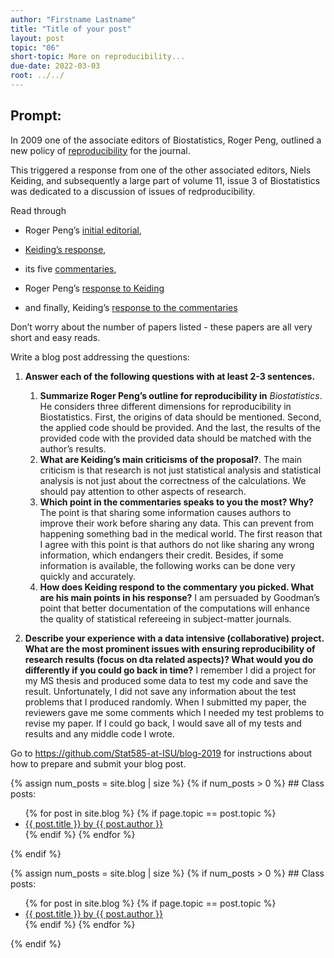 ```yaml
---
author: "Firstname Lastname"
title: "Title of your post"
layout: post
topic: "06"
short-topic: More on reproducibility...
due-date: 2022-03-03
root: ../../
---
```


## Prompt:

In 2009 one of the associate editors of Biostatistics, Roger Peng, outlined a new policy of [reproducibility](https://doi.org/10.1093/biostatistics/kxp014) for the journal. 

This triggered a response from one of the other associated editors, Niels Keiding, and subsequently a large part of volume 11, issue 3 of Biostatistics was dedicated to a discussion of issues of redproducibility. 


Read through 

- Roger Peng's [initial editorial](https://doi.org/10.1093/biostatistics/kxp014), 

- [Keiding's response](https://doi.org/10.1093/biostatistics/kxq033),

- its five [commentaries](https://academic.oup.com/biostatistics/issue/11/3),  

- Roger Peng's [response to Keiding](https://doi.org/10.1093/biostatistics/kxq032)

- and finally, Keiding's [response to the commentaries](https://doi.org/10.1093/biostatistics/kxq034)

Don't worry about the number of papers listed - these papers are all very short and easy reads. 


Write a blog post addressing the questions: 

1. **Answer each of the following questions with at least 2-3 sentences.**

    1. **Summarize Roger Peng's outline for reproducibility in** *Biostatistics*.
    He considers three different dimensions for reproducibility in Biostatistics. First, the origins of data should be mentioned. Second, the applied code should be provided.       And the last, the results of the provided code with the provided data should be matched with the author's results.    
    3. **What are Keiding's main criticisms of the proposal?**. 
    The main criticism is that research is not just statistical analysis and statistical analysis is not just about the correctness of the calculations. We should pay attention     to other aspects of research.
    5. **Which point in the commentaries speaks to you the most? Why?**
    The point is that sharing some information causes authors to improve their work before sharing any data. This can prevent from happening something bad in the medical world.
    The first reason that I agree with this point is that authors do not like sharing any wrong information, which endangers their credit. Besides, if some information is           available, the following works can be done very quickly and accurately. 
    7. **How does Keiding respond to the commentary you picked. What are his main points in his response?**
    I am persuaded by Goodman's point that better documentation of the computations will enhance the quality of statistical refereeing in subject-matter journals.
    
2. **Describe your experience with a data intensive (collaborative) project. What are the most prominent issues with ensuring reproducibility of research results (focus on dta related aspects)? What would you do differently if you could go back in time?**
I remember I did a project for my MS thesis and produced some data to test my code and save the result. Unfortunately, I did not save any information about the test problems that I produced randomly. When I submitted my paper, the reviewers gave me some comments which I needed my test problems to revise my paper. If I could go back, I would save all of my tests and results and any middle code I wrote.


Go to [https://github.com/Stat585-at-ISU/blog-2019](https://github.com/Stat585-at-ISU/blog-2019) for instructions about how to prepare and submit your blog post.


{% assign num_posts = site.blog | size %}
{% if num_posts > 0 %}
## Class posts:

<ul>
{% for post in site.blog %}
  {% if page.topic == post.topic %}
  <li><a href="{{ post.url }}">{{ post.title }} by {{ post.author }}</a></li>
  {% endif %}
{% endfor %}
</ul>
{% endif %}



{% assign num_posts = site.blog | size %}
{% if num_posts > 0 %}
## Class posts:

<ul>
{% for post in site.blog %}
  {% if page.topic == post.topic %}
  <li><a href="{{ post.url }}">{{ post.title }} by {{ post.author }}</a></li>
  {% endif %}
{% endfor %}
</ul>
{% endif %}
